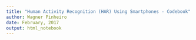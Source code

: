 ```yaml
---
title: "Human Activity Recognition (HAR) Using Smartphones - Codebook"
author: Wagner Pinheiro
date: February, 2017
output: html_notebook
---
```



